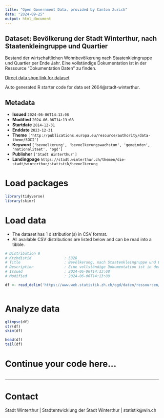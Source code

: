 ```yaml
---
title: "Open Government Data, provided by Canton Zurich"
date: "2024-09-25"
output: html_document
---
```


## Dataset: Bevölkerung der Stadt Winterthur, nach Staatenkleingruppe und Quartier

Bestand der wirtschaftlichen Wohnbevölkerung nach Staatenkleingruppe und Quartier per Ende Jahr. Eine vollständige Dokumentation ist in der Ressource "Dokumentation Daten" zu finden.

[Direct data shop link for dataset](https://www.zh.ch/de/politik-staat/statistik-daten/datenkatalog.html#/datasets/2604@stadt-winterthur)

Auto generated R starter code for data set 2604@stadt-winterthur.

## Metadata

- **Issued** `2024-06-06T14:13:08`
- **Modified** `2024-06-06T14:13:08`
- **Startdate** `2014-12-31`
- **Enddate** `2023-12-31`
- **Theme** `['http://publications.europa.eu/resource/authority/data-theme/SOCI']`
- **Keyword** `['bevoelkerung', 'bevoelkerungswachstum', 'gemeinden', 'nationalitaet', 'ogd']`
- **Publisher** `['Stadt Winterthur']`
- **Landingpage** `https://stadt.winterthur.ch/themen/die-stadt/winterthur/statistik/bevoelkerung`


# Load packages

```r

library(tidyverse)
library(skimr)

```

# Load data

-   The dataset has 1 distribution(s) in CSV format.
-   All available CSV distributions are listed below and can be read into a tibble.

```r

# Distribution 0
# Ktzhdistid               : 5328
# Title                    : Bevölkerung, nach Staatenkleingruppe und Quartier
# Description              : Eine vollständige Dokumentation ist in der Ressource "Dokumentation Daten" zu finden.
# Issued                   : 2024-06-06T14:13:08
# Modified                 : 2024-06-06T14:13:08

df <- read_delim('https://www.web.statistik.zh.ch/ogd/daten/ressourcen/KTZH_00002604_00005328.csv')



```

# Analyze data

```r

glimpse(df)
str(df)
skim(df)

head(df)
tail(df)

```

# Continue your code here...

```r

```

------------------------------------------------------------------------

# Contact

Stadt Winterthur | Stadtentwicklung der Stadt Winterthur | statistik@win.ch
